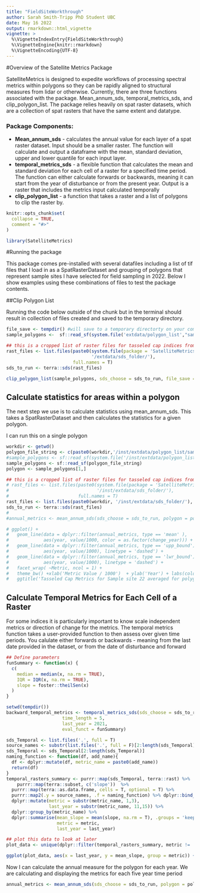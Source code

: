 ```yaml
---
title: "FieldSiteWorkthrough"
author: Sarah Smith-Tripp PhD Student UBC 
date: May 16 2022
output: rmarkdown::html_vignette
vignette: >
  %\VignetteIndexEntry{FieldSiteWorkthrough}
  %\VignetteEngine{knitr::rmarkdown}
  %\VignetteEncoding{UTF-8}
---
```

#Overview of the Satellite Metrics Package

SatelliteMetrics is designed to expedite workflows of processing spectral metrics within polygons so they can be rapidly aligned to structural measures from lidar or otherwise. Currently, there are three functions associated with the package. Mean_annum_sds, temporal_metrics_sds, and clip_polygon_list. The package relies heavily on spat raster datasets, which are a collection of spat rasters that have the same extent and datatype. 

### Package Components: 

* **Mean_annum_sds** - calculates the annual value for each layer of a spat raster dataset. Input should be a smaller raster. The function will calculate and output a dataframe with the mean, standard deviation, upper and lower quantile for each input layer. 
* **temporal_metrics_sds** - a flexible function that calculates the mean and standard deviation for each cell of a raster for a specified time period. The function  can either calculate forwards or backwards, meaning it can start from the year of disturbance or from the present year. Output is a raster that includes the metrics input calculated temporally 
* **clip_polygon_list** - a function that takes a raster and a list of polygons to clip the raster by. 


```r
knitr::opts_chunk$set(
  collapse = TRUE,
  comment = "#>"
)
```

```r
library(SatelliteMetrics)
```
#Running the package 

This package comes pre-installed with several datafiles including a list of tif files that I load in as a SpatRasterDataset and grouping of polygons that represent sample sites I have selected for field sampling in 2022. Below I show examples using these combinations of files to test the package contents.

##Clip Polygon List 

Running the code below outside of the chunk but in the terminal should result in collection of files created and saved to the temporary directory.

```r
file_save <- tempdir() #will save to a temporary directorty on your computer
sample_polygons <-  sf::read_sf(system.file('extdata/polygon_list',"sample_polygons.shp", package = "SatelliteMetrics"))

## this is a cropped list of raster files for tasseled cap indices from 1984 to 2021
rast_files <- list.files(paste0(system.file(package = 'SatelliteMetrics'),
                                '/extdata/sds_folder/'),
                         full.names = T)
sds_to_run <- terra::sds(rast_files)

clip_polygon_list(sample_polygons, sds_choose = sds_to_run, file_save = file_save)

```
## Calculate statistics for areas within a polygon 

The next step we use is to calculate statistics using mean_annum_sds. This takes a SpatRasterDataset and then calculates the statistics for a given polygon. 

I can run this on a single polygon 

```r
workdir <- getwd()
polygon_file_string <- c(paste0(workdir,'/inst/extdata/polygon_list/sample_polygons.shp'))
#sample_polygons <- sf::read_sf(system.file('/inst/extdata/polygon_list',"sample_polygons.shp", package = "SatelliteMetrics"))
sample_polygons <- sf::read_sf(polygon_file_string)
polygon <- sample_polygons[1,]

## this is a cropped list of raster files for tasseled cap indices from 1984 to 2021
# rast_files <- list.files(paste0(system.file(package = 'SatelliteMetrics'),
#                                 '/inst/extdata/sds_folder/'),
#                          full.names = T)
rast_files <- list.files(paste0(workdir, '/inst/extdata/sds_folder/'), full.names = T)
sds_to_run <- terra::sds(rast_files)
#
#annual_metrics <- mean_annum_sds(sds_choose = sds_to_run, polygon = polygon)

# ggplot() +
#   geom_line(data = dplyr::filter(annual_metrics, type == 'mean' ),
#             aes(year, value/1000, color = as.factor(change_year))) +
#   geom_line(data = dplyr::filter(annual_metrics, type == 'upp_bound'),
#             aes(year, value/1000), linetype = 'dashed') +
#   geom_line(data = dplyr::filter(annual_metrics, type == 'lwr_bound'),
#             aes(year, value/1000), linetype = 'dashed') +
#   facet_wrap( ~Metric, ncol = 1) +
#   theme_bw() +xlab('Metric Value / 1000')  + ylab('Year') + labs(color = 'Year of Change') +
#   ggtitle('Tasseled Cap Metrics for Sample site 22 averaged for polygon area')

```

## Calculate Temporal Metrics for Each Cell of a Raster

For some indices it is particularly important to know scale independent metrics or direction of change for the metrics. The temporal metrics function takes a user-provided function to then assess over given time periods. You calulate either forwards or backwards - meaning from the last date provided in the dataset, or from the date of disturbance and forward 

```r
## Define parameters
funSummary <- function(x) {
  c(
    median = median(x, na.rm = TRUE),
    IQR = IQR(x, na.rm = TRUE),
    slope = foster::theilSen(x)
  )
}

setwd(tempdir())
backward_temporal_metrics <- temporal_metrics_sds(sds_choose = sds_to_run, 
                     time_length = 5,
                     last_year = 2021,
                     eval_funct = funSummary)

sds_Temporal <- list.files('.', full = T)
source_names <- substr(list.files('.', full = F)[2:length(sds_Temporal)],22, 35)
sds_Temporal <- sds_Temporal[2:length(sds_Temporal)]
naming_function <- function(df, add_name){
  df <- dplyr::mutate(df, metric_name = paste0(add_name))
  return(df)
}
temporal_rasters_summary <- purrr::map(sds_Temporal, terra::rast) %>% 
    purrr::map(terra::subset, c('slope'))  %>% 
  purrr::map(terra::as.data.frame, cells = T, optional = T) %>% 
  purrr::map2(.y = source_names, .f = naming_function) %>% dplyr::bind_rows() %>%
  dplyr::mutate(metric = substr(metric_name, 1,3),
                last_year = substr(metric_name, 11,15)) %>% 
  dplyr::group_by(metric_name) %>% 
  dplyr::summarise(mean_slope = mean(slope, na.rm = T), .groups = 'keep',
                   metric = metric, 
                   last_year = last_year)

## plot this data to look at later 
plot_data <- unique(dplyr::filter(temporal_rasters_summary, metric != 'TCW'))

ggplot(plot_data, aes(x = last_year, y = mean_slope, group = metric)) + geom_line() + facet_wrap(~ metric) + ggtitle('5 year mean slope for Tasseled Cap Metrics)


```

Now I can calculate the annual measure for the polygon for each year. We are calculating and displaying the metrics for each five year time period 
```r
annual_metrics <- mean_annum_sds(sds_choose = sds_to_run, polygon = polygon)


```
